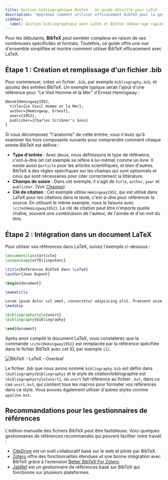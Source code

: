 ```yaml
---
title: Gestion bibliographique BibTeX - Un guide détaillé pour LaTeX
description: "Apprenez comment utiliser efficacement BibTeX pour la gestion bibliographique avec LaTeX, de la création d'un fichier .bib à son intégration dans votre document LaTeX."
sidebar:
  label: Gestion bibliographique avec LaTeX et BibTeX (Démarrage rapide)
---
```


Pour les débutants, **BibTeX** peut sembler complexe en raison de ses nombreuses spécificités et formats. Toutefois, ce guide offre une vue d'ensemble simplifiée et montre comment utiliser BibTeX efficacement avec LaTeX.


<CiteDrive /> 

## Étape 1 : Création et remplissage d'un fichier .bib

Pour commencer, créez un fichier `.bib`, par exemple `bibliography.bib`, et ajoutez des entrées BibTeX. Un exemple typique serait l'ajout d'une référence pour "Le Vieil Homme et la Mer" d'Ernest Hemingway :

```latex
@book{Hemingway1952,
  title={Le Vieil Homme et la Mer},
  author={Hemingway, Ernest},
  year={1952},
  publisher={Charles Scribner's Sons}
}
```

Si vous décomposez "l'anatomie" de cette entrée, vous n'avez qu'à examiner les trois composants suivants pour comprendre comment chaque entrée BibTeX est définie :

- **Type d'entrée** : Avec `@book`, nous définissons le type de référence, c'est-à-dire (et cet exemple se réfère à lui-même) comme un livre. Il existe aussi `@article` pour les articles scientifiques, et bien d'autres. BibTeX a des règles spécifiques sur les champs qui sont optionnels et ceux qui sont nécessaires pour citer correctement la littérature.
- **Champs de saisie** : Dans cet exemple, il s'agit de `title`, `author`, `year` et `publisher`. (Voir [Champs](/fields))
- **Clé de citation** : Cet exemple utilise `Hemingway1952`, qui est utilisé dans LaTeX pour les citations dans le texte, c'est-à-dire pour référencer la source. En utilisant le même exemple, nous le faisons avec `\cite{Hemingway1952}`. La clé de citation peut être n'importe quelle chaîne, souvent une combinaison de l'auteur, de l'année et d'un mot du titre.

## Étape 2 : Intégration dans un document LaTeX

Pour utiliser vos références dans LaTeX, suivez l'exemple ci-dessous :

```latex
\documentclass{article}
\usepackage[utf8]{inputenc}

\title{Références BibTeX dans \LaTeX}
\author{Jean Dupont}

\begin{document}

\maketitle

Lorem ipsum dolor sit amet, consectetur adipiscing elit. Praesent enim urna, dapibus et bibendum vel, consectetur et turpis. Cras a molestie nulla. \cite{Hemingway1952}
\medskip

\bibliographystyle{unsrt}
\bibliography{bibliography}

\end{document}
```

Après avoir compilé le document LaTeX, vous constaterez que la commande `\cite{Hemingway1952}` est remplacée par la référence spécifiée dans le fichier BibTeX avec cet ID, par exemple `[1]`.

![BibTeX - LaTeX - Overleaf](@assets/images/tutorial/LaTeX_Overleaf_BibTeX-Example.png)

Le fichier .bib que nous avons nommé `bibliography.bib` est défini dans `\bibliography{bibliography}` et le style de citation/bibliographie est `\bibliographystyle{unsrt}`, où `unsrt` fait référence au fichier `.bst`, dans ce cas `unsrt.bst`, qui contient tous les macros pour formater vos références dans ce style. Vous pouvez également utiliser d'autres styles comme `apalike.bst`.

## Recommandations pour les gestionnaires de références

L'édition manuelle des fichiers BibTeX peut être fastidieuse. Voici quelques gestionnaires de références recommandés qui peuvent faciliter votre travail :

- [CiteDrive](https://www.citedrive.com/) est un outil collaboratif basé sur le web et piloté par BibTeX.
- [Zotero](https://www.zotero.org/) offre des fonctionnalités étendues et une bonne intégration avec BibTeX grâce à l'extension [Better BibTeX For Zotero](https://retorque.re/zotero-better-bibtex/).
- [JabRef](https://www.jabref.org/) est un gestionnaire de références basé sur BibTeX qui fonctionne sur plusieurs plateformes.